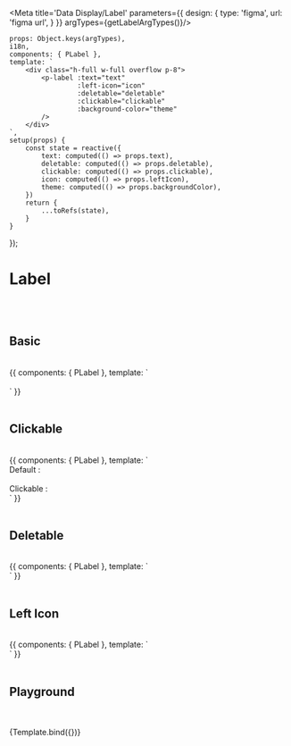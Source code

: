


<Meta title='Data Display/Label' parameters={{
    design: {
        type: 'figma',
        url: 'figma url',
    }
}} argTypes={getLabelArgTypes()}/>


    props: Object.keys(argTypes),
    i18n,
    components: { PLabel },
    template: `
        <div class="h-full w-full overflow p-8">
            <p-label :text="text"
                     :left-icon="icon"
                     :deletable="deletable"
                     :clickable="clickable"
                     :background-color="theme"
            />
        </div>
    `,
    setup(props) {
        const state = reactive({
            text: computed(() => props.text),
            deletable: computed(() => props.deletable),
            clickable: computed(() => props.clickable),
            icon: computed(() => props.leftIcon),
            theme: computed(() => props.backgroundColor),
        })
        return {
            ...toRefs(state),
        }
    }
});

# Label
<br/>
<br/>

## Basic

<br/>

<Canvas>
    <Story name="Basic">
        {{
            components: { PLabel },
            template: `
                <div class="h-full w-full overflow p-8">
                    <div class="flex items-center">
                        <p-label text="Label"/>
                        <p-label text="Label" clickable/>
                        <p-label left-icon="ic_private" text="Label"/>
                    </div>
                    <br/>
                    <div class="flex items-center">
                        <p-label text="Label" deletable/>
                        <p-label text="Label" deletable clickable/>
                        <p-label left-icon="ic_public" text="Label" deletable/>
                    </div>
                </div>
            `
        }}
    </Story>
</Canvas>

<br/>
<br/>


## Clickable

<br/>

<Canvas>
    <Story name="Clickable">
        {{
            components: { PLabel },
            template: `
<div class="h-full w-full overflow p-8">
<div class="flex items-center">
    <span>Default : &nbsp;</span>
    <p-label text="Default"/>
</div>
<br/>
<div class="flex items-center">
    <span>Clickable : &nbsp;</span>
    <p-label text="Click me" clickable/>
    <p-label text="Mouse hover" clickable/>
</div>
</div>
`
        }}
    </Story>
</Canvas>

<br/>
<br/>

## Deletable

<br/>

<Canvas>
    <Story name="Deletable">
        {{
            components: { PLabel },
            template: `
                <div class="h-full w-full overflow p-8">
                    <p-label text="Label1" deletable/>
                    <p-label text="Label2" deletable clickable/>
                </div>
            `
        }}
    </Story>
</Canvas>

<br/>
<br/>

## Left Icon

<br/>

<Canvas>
    <Story name="Left Icon">
        {{
            components: { PLabel },
            template: `
                <div class="h-full w-full overflow p-8">
                    <p-label left-icon="ic_private" text="Label"/>
                    <p-label left-icon="ic_public" text="Label"/>
                    <p-label left-icon="ic_tooltip" text="Label"/>
                </div>
            `
        }}
    </Story>
</Canvas>

<br/>
<br/>


## Playground

<br/>
<br/>

<Canvas>
    <Story name="Playground">
        {Template.bind({})}
    </Story>
</Canvas>

<ArgsTable story="Playground"/>
